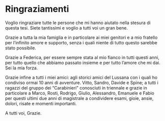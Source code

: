 # Ringraziamenti {-}

Voglio ringraziare tutte le persone che mi hanno aiutato nella stesura di questa tesi. Siete tantissimi e voglio a tutti voi un gran bene.

Grazie a tutta la mia famiglia e in particolare ai miei genitori e a mio fratello per l'infinito amore e supporto, senza i quali niente di tutto questo sarebbe stato possibile.

Grazie a Federica, per essere sempre stata al mio fianco in tutti questi anni, per tutto quello che abbiamo passato insieme e per tutto l'amore che mi dai. Sei la mia forza.

Grazie infine a tutti i miei amici:
agli storici amici del Lussana con i quali ho condiviso ormai 10 anni di avventure. Vitto, Sandro, Davide e Spine; a tutti i ragazzi del gruppo dei "Carabinieri" conosciuti in triennale e grazie in particolare a Marco, Rosti, Rodrigo, Giulio, Alessandro, Emanuele e Fabio per questi ultimi due anni di magistrale a condividere esami, gioie, ansie, dolori, risate e momenti importanti.

A tutti voi, Grazie.

